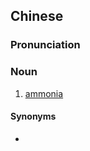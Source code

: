 {{also|氨气}}
==Chinese==
{{zh-forms|s=氨气}}

===Pronunciation===
{{zh-pron
|m=ānqì
|c=on1 hei3
|cat=n
}}

===Noun===
{{zh-noun}}

# [[ammonia]] {{gloss|gas}}

====Synonyms====
* {{zh-l|阿摩尼亞}}